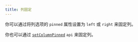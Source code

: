 ```yaml
---
title: 列固定
---
```


你可以通过将列选项的 `pinned` 属性设置为 `left` 或 `right` 来固定列。

你也可以通过 [`setColumnPinned`](../../api/api/03-column-api.md#setcolumnpinned) `api` 来固定列。
